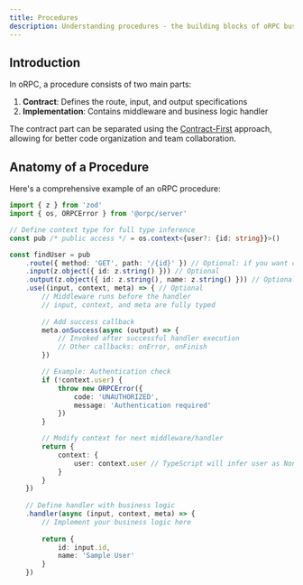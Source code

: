 ```yaml
---
title: Procedures
description: Understanding procedures - the building blocks of oRPC business logic
---
```


## Introduction

In oRPC, a procedure consists of two main parts:
1. **Contract**: Defines the route, input, and output specifications
2. **Implementation**: Contains middleware and business logic handler

The contract part can be separated using the [Contract-First](/docs/contract-first) approach, allowing for better code organization and team collaboration.

## Anatomy of a Procedure

Here's a comprehensive example of an oRPC procedure:

```ts twoslash
import { z } from 'zod'
import { os, ORPCError } from '@orpc/server'

// Define context type for full type inference
const pub /* public access */ = os.context<{user?: {id: string}}>()

const findUser = pub
    .route({ method: 'GET', path: '/{id}' }) // Optional: if you want custom api under OpenAPI Specifications
    .input(z.object({ id: z.string() })) // Optional
    .output(z.object({ id: z.string(), name: z.string() })) // Optional
    .use((input, context, meta) => { // Optional
        // Middleware runs before the handler
        // input, context, and meta are fully typed
        
        // Add success callback
        meta.onSuccess(async (output) => {
            // Invoked after successful handler execution
            // Other callbacks: onError, onFinish
        })

        // Example: Authentication check
        if (!context.user) {
            throw new ORPCError({
                code: 'UNAUTHORIZED',
                message: 'Authentication required'
            })
        }

        // Modify context for next middleware/handler
        return {
            context: {
                user: context.user // TypeScript will infer user as NonNullable
            }
        }
    })
    
    // Define handler with business logic
    .handler(async (input, context, meta) => {
        // Implement your business logic here
        
        return {
            id: input.id,
            name: 'Sample User'
        }
    })
```
